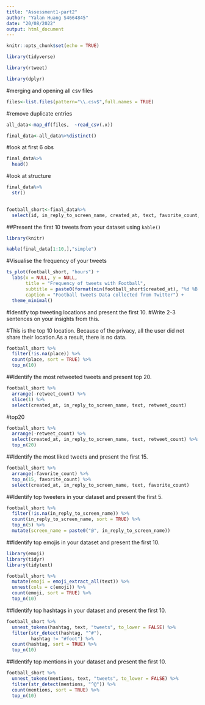 ```yaml
---
title: "Assessment1-part2"
author: "Yalan Huang S4664845"
date: "20/08/2022"
output: html_document
---
```


```r
knitr::opts_chunk$set(echo = TRUE)
```

```r
library(tidyverse)
```

```r
library(rtweet)
```

```r
library(dplyr)
```

#merging and opening all csv files
```r
files<-list.files(pattern="\\.csv$",full.names = TRUE) 

```
#remove duplicate entries
```r
all_data<-map_df(files,  ~read_csv(.x))
```


```r
final_data<-all_data%>%distinct()
```

#look at first 6 obs
```r
final_data%>%
  head()

```

#look at structure
```r
final_data%>%
  str()
  
```

```r
football_short<-final_data%>%
  select(id, in_reply_to_screen_name, created_at, text, favorite_count, retweet_count,place)
```


##Present the first 10 tweets from your dataset using `kable()`

```r
library(knitr)

kable(final_data[1:10,],"simple")
```

#Visualise the frequency of your tweets

```r
ts_plot(football_short, "hours") +
  labs(x = NULL, y = NULL,
       title = "Frequency of tweets with Football",
       subtitle = paste0(format(min(football_short$created_at), "%d %B %Y"), " to ", format(max(football_short$created_at),"%d %B %Y")),
       caption = "Football tweets Data collected from Twitter") +
  theme_minimal()
```

#Identify top tweeting locations and present the first 10. 
#Write 2-3 sentences on your insights from this.

#This is the top 10 location. Because of the privacy, all the user did not share their location.As a result, there is no data.


```r
football_short %>% 
  filter(!is.na(place)) %>% 
  count(place, sort = TRUE) %>% 
  top_n(10)
```


##Identify the most retweeted tweets and present top 20. 

```r

football_short %>% 
  arrange(-retweet_count) %>%
  slice(1) %>% 
  select(created_at, in_reply_to_screen_name, text, retweet_count)
```

#top20
```r

football_short %>% 
  arrange(-retweet_count) %>%
  select(created_at, in_reply_to_screen_name, text, retweet_count) %>%
  top_n(20)
```

##Identify the most liked tweets and present the first 15. 

```r
football_short %>% 
  arrange(-favorite_count) %>%
  top_n(15, favorite_count) %>% 
  select(created_at, in_reply_to_screen_name, text, favorite_count)

```

##Identify top tweeters in your dataset and present the first 5. 

```r

football_short %>%
  filter(!is.na(in_reply_to_screen_name)) %>%
  count(in_reply_to_screen_name, sort = TRUE) %>%
  top_n(5) %>%
  mutate(screen_name = paste0("@", in_reply_to_screen_name)) 
```

##Identify top emojis in your dataset and present the first 10.

```r
library(emoji)
library(tidyr)
library(tidytext)

```


```r
football_short %>% 
  mutate(emoji = emoji_extract_all(text)) %>%
  unnest(cols = c(emoji)) %>%
  count(emoji, sort = TRUE) %>%
  top_n(10)
```

##Identify top hashtags in your dataset and present the first 10. 

```r
football_short %>% 
  unnest_tokens(hashtag, text, "tweets", to_lower = FALSE) %>%
  filter(str_detect(hashtag, "^#"),
         hashtag != "#foot") %>%
  count(hashtag, sort = TRUE) %>%
  top_n(10)
```

##Identify top mentions in your dataset and present the first 10.


```r
football_short %>% 
  unnest_tokens(mentions, text, "tweets", to_lower = FALSE) %>%
  filter(str_detect(mentions, "^@")) %>%  
  count(mentions, sort = TRUE) %>%
  top_n(10)
```

